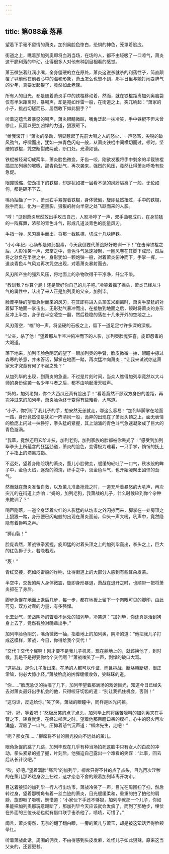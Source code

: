 ```yaml
---
---
---
```

title: 第088章 落幕
---



望着下手毫不留情的萧炎，加列奥脸色惨白，恐惧的神色，笼罩着脸庞。

街道之上，瞧着那加列奥即将血溅当场，在场的人，都不由轻吸了一口凉气，萧炎这干脆利落的举动，让得很多人对他有种刮目相看的感觉。

萧玉微张着红润小嘴，全身僵硬的立在原处，萧炎这说杀就杀的利落性子，简直颠覆了以前他在前者心中的温和形象，萧玉怎么也想不到，那平日里与她打闹耍脾气的少年，真要发起狠了，竟然如此老辣。

所有人的目光，都是随着萧炎手中的铁棍移动着，然而，就在铁棍距离加列奥脑袋仅有半米距离时，暴喝声，却是宛如炸雷一般，在街道之上，突兀响起：“萧家的小子，挑战切磋而已，居然敢下如此狠手？”

听着这蕴含着暴怒的喝声，萧炎眼睛微眯，嘴角泛起一抹冷笑，手中铁棍不但未曾停止，反而以更加凶悍的力道，狠狠砸下。

“给我滚开！”萧炎的举动，明显惹起了先前大喝之人的怒火，一声怒骂，尖锐的破风劲气，呼啸而出，犹如一抹青色闪电一般，从萧炎铁棍中间横切而过，顿时，坚硬的铁棍，凭空断裂成两截，断口处，光滑如镜。

铁棍被轻易切成两半，萧炎脸色微变，牙齿一咬，刚欲发狠将手中剩余的半截铁棍插进加列奥的喉咙，那青色劲气，再次袭来，强烈的风压，竟然让得萧炎呼吸有些急促。

眼瞳微缩，使劲插下的铁棍，却是犹如被一层看不见的风膜隔离了一般，无论如何，都是砸不下去。

嘴角抽搐了一下，萧炎右手紧握着铁棍，身体微偏，旋即猛然扭过，手中的铁棍，脱手而出，化为一道黑影，狠狠的射向半空之处飞跃而来的人影。

“哼！”见到萧炎居然敢出手攻击自己，人影冷哼了一声，双手曲卷成爪，在身前猛的一阵挥舞，浓郁的青色斗气，形成几道淡青色的能量风刃。

手指一弹，风刃离手而出，将那一截铁棍，切成十几块碎铁。

“小小年纪，心肠却是如此狠毒，今天我倒要代萧战好好教训一下！”在击碎铁棍之后，人影冷笑一声，双掌之中，青色斗气急速凝聚，一圈风卷在其脚下成形，然后将之驮负在半空之中，身形犹如一颗炮弹一般，对着萧炎俯冲而下，手掌一挥，一道淡青色斗气风刃再次凭空出现，对着萧炎暴射而去。

风刃所产生的强烈风压，将地面上的杂物吹得干干净净，纤尘不染。

“教训我？你算个屁！还是管好你自己的儿子吧。”冷笑着摇了摇头，萧炎已经从斗气的属性中，认出了来人正是加列奥的父亲，加列毕。

脸庞平静的望着急射而来的风刃，在其即将进入头顶五米距离时，萧炎手掌猛的对着脚下地面一掌击出，无形劲气暴冲而出，在接触到地面之后，顿时将萧炎的身形反冲上半空，身子在半空凌空一翻，然后稳稳的落在十几米开外的空地之上。

风刃落空，“嗤”的一声，将坚硬的石板之上，留下一道足足寸许多深的深痕。

“父亲，杀了他！”望着那从半空冲俯冲而下的人影，加列奥脸庞狂喜，旋即怨毒的大喝道。

落下地来，加列毕脸色阴沉的望了一眼加列奥的手臂，脸皮微微一抽，眼瞳中掠过森寒的杀意，并未答话，脚掌在地面一踏，再次猛冲向萧炎：“让我来试试你这萧家天才究竟有何了不起之处？”

从加列毕的出现，到萧炎的急退，不过是片刻时间，当众人瞧得加列毕竟然以大斗师的身份偷袭一名少年斗者之后，都不由响起漫天嘘声。

“妈的，加列老狗，你个大西瓜还真有脸出手！”看着竟然不顾双方身份的差距，再次冲过来的加列毕，萧炎脸色终于变得有些难看，大骂道。

“小子，你打断了我儿子的手，想安然无恙就走，哪这么容易！”加列毕脚掌在地面一踏，身形竟然便是犹如一阵清风一般，诡异的出现在了萧炎头顶之上，面无表情的脸庞上闪过一抹狰狞，拳头猛的紧握，其上汹涌的青色斗气急速凝聚成了巨大的青色漩涡。

“我草，竟然还用玄阶斗技，加列老狗，加列家族的脸都被你丢光了！”感受到加列毕拳头上所蕴含的狂猛劲道，萧炎的脸色，变得极为难看，一只手掌，悄悄的抚上了手指上的漆黑戒指。

不远处，望着身陷险境的萧炎，薰儿小脸微变，缓缓的轻吐了一口气，秋水般的眸子中，金色火焰，逐渐的腾烧，纤手之中，淡金色斗气，也开始凝聚出凶悍的劲气。

然而就在萧炎准备自救，以及薰儿准备抢救之时，一道充斥着暴怒的大吼声，再次突兀的在街道上炸响：“妈的，加列老狗，我萧战的儿子，什么时候轮到你个杂种来教训了？”

喝声刚落，一道全身泛着火红的人影猛的从坊市之外闪掠而来，脚掌在一处房顶之上狠狠一踏，身形便已闪电般的出现在萧炎面前，仰头一声大吼，吼声中，竟然隐隐有着狮吟之声。

“狮山裂！”

脸庞森然，萧战铁拳紧握，旋即猛的对着头顶之上的加列毕轰出，拳头之上，巨大的红色狮子头，若隐若现。

“轰！”

青红交接，宛如闷雷般的炸响，让得街道上的大部分人感到有些耳朵发蒙。

半空中，交轰的两人身体微震，旋即身形暴退，萧战在退开之时，也顺带一把将萧炎抓在了身后。

脚步急促在地面上退后几步，每一步，都在地板上留下一个肉眼可见的脚印，由此可见，双方对轰的力量，有多强悍。

化去劲气，萧战阴冷的瞥着不远处的加列毕，冷笑道：“加列毕，你还真是活到狗身上去了，竟然有脸对晚辈出手。”

加列毕脸色阴沉，嘴角微微一抽，指着地上的加列奥，阴冷的道：“他把我儿子打成这模样，萧战，今日，你得给我个交代！”

“交代？交代个屁啊！刚才要不是我儿子机灵，现在躺地上的，就该换他了，到时候，我是不是得要你给个交代啊？”萧战嗤笑了一声，剽悍的破口大骂。

“这挑战，是你儿子发出来，在场的人都可以作证，而且挑战，断胳膊断腿，很正常嘛，何必大惊小怪。”萧战脸庞的凶悍缓缓收敛，笑眯眯的道。

“你……”脸庞急促的抽搐了几下，加列毕望着那满场的戏谑目光，知道今日已经失去对萧炎最好出手机会的他，只得咬牙切齿的道：“别让我抓住机会，否则！”

“这句话，反送给你。”笑了笑，萧战的眼瞳中，同样是凶光闪掠。

“好，好，等着吧！”怒极反笑的点了点头，加列毕上前将痛苦嚎叫的加列奥夹在手臂之下，转身就走，在经过柳席之时，望着他那目瞪口呆的模样，心中的怒火再次涌盛，深吸了一口气，压抑着怒气沉声道：“柳席先生，走吧！”

“呃？那女孩……”柳席将不甘的目光投向不远处的薰儿。

眼角急促的跳了几跳，加列毕现在几乎有种当场拍死这脑中只有女人的白痴的冲动，拳头紧紧的握了握，片刻后，他强迫自己露出一个难看的笑容：“此事，回去后从长计议吧。”

“唉，好吧。”望着满脸“痛苦”的加列毕，柳席只得不甘的点了点头，目光再次淫秽的在薰儿那玲珑身姿上扫过，这才恋恋不舍的跟着加列毕离开坊市。

目送着狼狈的加列毕一行人行出坊市，萧战冷笑了一声，目光在周围扫了扫，然后转过身，望着那嘴角有着一丝血迹的萧炎，目光缓缓柔和，重重的拍了拍他的肩膀，旋即咂了咂嘴，惋惜道：“小家伙下手还不够狠，加列毕就那一个儿子，你如果能把加列奥那玩意踢断了，那加列毕今天应该就会发疯了，而到了那地步，埋伏在外面的三位长老也就有借口联手击杀他了，啧啧，可惜了。”

闻言，萧炎愕然，无奈的翻了翻白眼，一旁的薰儿与萧玉，却是被这荤话弄得脸颊晕红。

听着萧战此话，周围的佣兵，不由得感到头皮发麻，难怪儿子如此狠辣，原来这当父亲的，还要更甚。